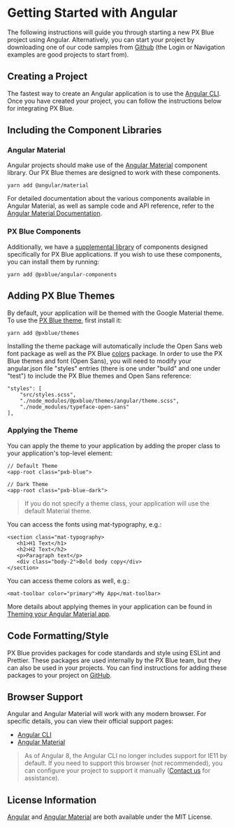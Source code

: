# Getting Started with Angular

The following instructions will guide you through starting a new PX Blue project using Angular. Alternatively, you can start your project by downloading one of our code samples from [Github](https://github.com/pxblue) (the Login or Navigation examples are good projects to start from).

## Creating a Project
The fastest way to create an Angular application is to use the [Angular CLI](http://cli.angular.io/). Once you have created your project, you can follow the instructions below for integrating PX Blue. 

## Including the Component Libraries
### Angular Material
Angular projects should make use of the [Angular Material](https://material.angular.io/) component library. Our PX Blue themes are designed to work with these components. 

```
yarn add @angular/material
```

For detailed documentation about the various components available in Angular Material, as well as sample code and API reference, refer to the [Angular Material Documentation](https://material.angular.io/components/).

### PX Blue Components
Additionally, we have a [supplemental library](https://github.com/pxblue/angular-component-library/tree/dev) of components designed specifically for PX Blue applications. If you wish to use these components, you can install them by running:
```
yarn add @pxblue/angular-components
```


## Adding PX Blue Themes
By default, your application will be themed with the Google Material theme. To use the [PX Blue theme](https://www.npmjs.com/package/@pxblue/themes), first install it:
```
yarn add @pxblue/themes
```
Installing the theme package will automatically include the Open Sans web font package as well as the PX Blue [colors](https://www.npmjs.com/package/@pxblue/colors) package. In order to use the PX Blue themes and font (Open Sans), you will need to modify your angular.json file "styles" entries (there is one under "build" and one under "test") to include the PX Blue themes and Open Sans reference:
```
"styles": [
    "src/styles.scss",
    "./node_modules/@pxblue/themes/angular/theme.scss",
    "./node_modules/typeface-open-sans"
],
```
### Applying the Theme
You can apply the theme to your application by adding the proper class to your application's top-level element:
```
// Default Theme
<app-root class="pxb-blue">

// Dark Theme
<app-root class="pxb-blue-dark">
```
> If you do not specify a theme class, your application will use the default Material theme.

You can access the fonts using mat-typography, e.g.:
```
<section class="mat-typography>
   <h1>H1 Text</h1>
   <h2>H2 Text</h2>
   <p>Paragraph text</p>
   <div class="body-2">Bold body copy</div>
</section>
```

You can access theme colors as well, e.g.:

```
<mat-toolbar color="primary">My App</mat-toolbar>
```

More details about applying themes in your application can be found in [Theming your Angular Material app](https://material.angular.io/guide/theming).

## Code Formatting/Style
PX Blue provides packages for code standards and style using ESLint and Prettier. These packages are used internally by the PX Blue team, but they can also be used in your projects. You can find instructions for adding these packages to your project on [GitHub](https://github.com/pxblue/code-standards).


## Browser Support
Angular and Angular Material will work with any modern browser. For specific details, you can view their official support pages:

- [Angular CLI](https://angular.io/guide/browser-support)
- [Angular Material](https://github.com/angular/material2#browser-and-screen-reader-support)

> As of Angular 8, the Angular CLI no longer includes support for IE11 by default. If you need to support this browser (not recommended), you can configure your project to support it manually ([Contact us](/community/contactus) for assistance).

## License Information
[Angular](https://github.com/angular/angular/blob/master/LICENSE) and [Angular Material](https://github.com/angular/material2/blob/master/LICENSE) are both available under the MIT License.
